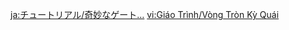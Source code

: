 {{Tutorial
|title    = Strange Arch...
|subtitle = Exploration Knowledge
|type     = Adventure
|icon     = Icon Tutorial Combat.png
|about    = Vintage Lyre;Phantasmal Gate
|image1   = Tutorial Strange Arch... 1.png
|text1    = These strange arches are known as [[Phantasmal Gate]]s. Complete the challenges within, and perhaps something good will happen.<br />Play [[Arana]]'s song on the [[Vintage Lyre]] in front of a Phantasmal Gate to awaken it. After this, enter the arch to undertake the challenges.
|image2   = Tutorial Strange Arch... 2.png
|text2    = During a challenge, you must collect all the Phantasmal Seeds and return to the Phantasmal Gate within the time limit. If you are hit by attacks from opponents during this time, the time allotted to you for the challenge will decrease...
|image3   = Tutorial Strange Arch... 3.png
|text3    = After you have entered the Phantasmal Gate, certain special [[Dream Flower]]s will appear. Standing within the barrier that these flowers project will cause opponents to forget your existence and allow you to exit combat. Additionally, activating these Dream Flowers with {{Color|help|Electro}} will allow them to mark the location of the remaining Phantasmal Seeds for you, but this will also undo the effect of the barrier.
|sort     = 6148
}}

[[ja:チュートリアル/奇妙なゲート…]]
[[vi:Giáo Trình/Vòng Tròn Kỳ Quái]]